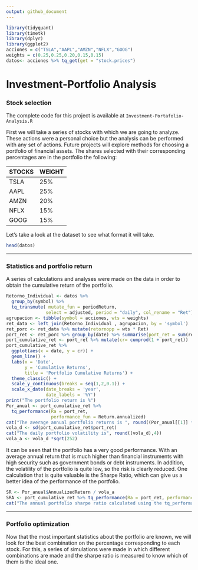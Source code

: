 ```yaml
---
output: github_document
---
```


<!-- README.md is generated from README.Rmd. Please edit that file -->

```r
library(tidyquant)
library(timetk)
library(dplyr)
library(ggplot2)
acciones = c("TSLA","AAPL","AMZN","NFLX","GOOG")
weights = c(0.25,0.25,0.20,0.15,0.15)
datos<- acciones %>% tq_get(get = "stock.prices")
```

# Investment-Portfolio Analysis
### Stock selection

The complete code for this project is available at `Investment-Portafolio-Analysis.R`


First we will take a series of stocks with which we are going to analyze. These actions were a personal choice but the analysis can be performed with any set of actions. Future projects will explore methods for choosing a portfolio of financial assets. 
The shares selected with their corresponding percentages are in the portfolio the following:

STOCKS        | WEIGHT 
------------- | ------------- 
TSLA          | 25% 
AAPL          | 25% 
AMZN          | 20%
NFLX          | 15%
GOOG          | 15%

Let's take a look at the dataset to see what format it will take.

```r
head(datos)
```
***
### Statistics and portfolio return

A series of calculations and analyses were made on the data in order to obtain the cumulative return of the portfolio.

```r
Retorno_Individual <- datos %>%
  group_by(symbol) %>%
  tq_transmute( mutate_fun = periodReturn,
               select = adjusted, period = "daily", col_rename = "Ret")
agrupacion <- tibble(symbol = acciones, wts = weights)
ret_data <- left_join(Retorno_Individual , agrupacion, by = 'symbol')
ret_porc <- ret_data %>% mutate(retornopp = wts * Ret)
port_ret <- ret_porc %>% group_by(date) %>% summarise(port_ret = sum(retornopp))
port_cumulative_ret <- port_ret %>% mutate(cr= cumprod(1 + port_ret))
port_cumulative_ret %>%
  ggplot(aes(x = date, y = cr)) +
  geom_line() +
  labs(x = 'Date',
       y = 'Cumulative Returns',
       title = 'Portfolio Cumulative Returns') +
  theme_classic() +
  scale_y_continuous(breaks = seq(1,2,0.1)) +
  scale_x_date(date_breaks = 'year',
               date_labels = '%Y')
print("The portfolio return is %")
Por_anual <- port_cumulative_ret %>% 
  tq_performance(Ra = port_ret,
                 performance_fun = Return.annualized)
cat("The average annual portfolio returns is ", round((Por_anual[[1]] * 100),2),"%", sep = "")
vola_d <- sd(port_cumulative_ret$port_ret)                    
cat("The daily portfolio volatility is", round((vola_d),4))
vola_a <- vola_d *sqrt(252)
```


It can be seen that the portfolio has a very good performance. With an average annual return that is much higher than financial instruments with high security such as government bonds or debt instruments. In addition, the volatility of the portfolio is quite low, so the risk is clearly reduced. One calculation that is quite valuable is the Sharpe Ratio, which can give us a better idea of the performance of the portfolio. 



```r
SR <- Por_anual$AnnualizedReturn / vola_a
SRA <- port_cumulative_ret %>% tq_performance(Ra = port_ret, performance_fun = SharpeRatio.annualized) %>% .[[1]]
cat("The annual portfolio sharpe ratio calculated using the tq_performance function is", round((SRA),4))
```

***

### Portfolio optimization

Now that the most important statistics about the portfolio are known, we will look for the best combination on the percentage corresponding to each stock. For this, a series of simulations were made in which different combinations are made and the sharpe ratio is measured to know which of them is the ideal one.
